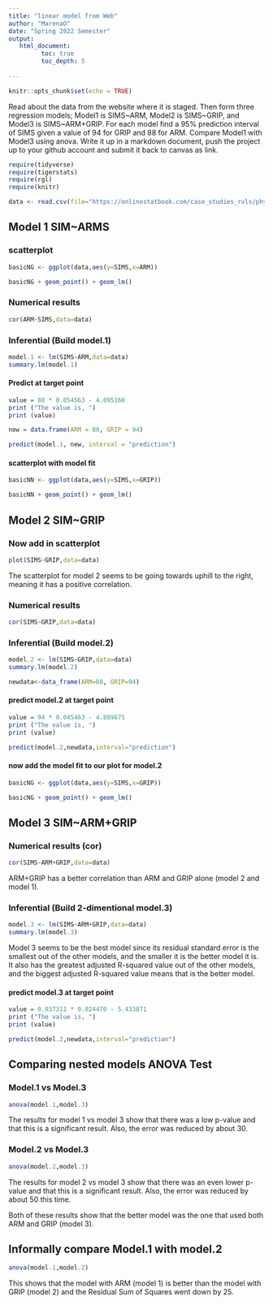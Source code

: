 ```yaml
---
title: "linear model from Web"
author: "MarenaO"
date: "Spring 2022 Semester"
output:
   html_document:
         toc: true
         toc_depth: 5
        
---
```


```r
knitr::opts_chunk$set(echo = TRUE)
```


Read about the data from the website where it is staged.  Then form three regression models; Model1 is SIMS~ARM, Model2 is SIMS~GRIP, and Model3 is SIMS~ARM+GRIP. For each model find a 95% prediction interval of SIMS given a value of 94  for GRIP and 88 for ARM. Compare Model1 with Model3 using anova. Write it up in a markdown document, push the project up to your github account and submit it back to canvas as link. 

 


```r
require(tidyverse)
require(tigerstats)
require(rgl)
require(knitr)

```

```r
data <- read.csv(file="https://onlinestatbook.com/case_studies_rvls/physical_strength/data.txt",sep="",header=TRUE)  

```

## Model 1 SIM~ARMS

### scatterplot

```r
basicNG <- ggplot(data,aes(y=SIMS,x=ARM))
```
```r
basicNG + geom_point() + geom_lm()
```


### Numerical results

```r
cor(ARM~SIMS,data=data)
```

### Inferential  (Build model.1)

```r
model.1 <- lm(SIMS~ARM,data=data)
summary.lm(model.1)
```

#### Predict at target point
```r
value = 88 * 0.054563 - 4.095160
print ("The value is, ")
print (value)
```

```r
new = data.frame(ARM = 88, GRIP = 94)
```

```r
predict(model.1, new, interval = "prediction")
```




#### scatterplot with model fit
  
```r
basicNN <- ggplot(data,aes(y=SIMS,x=GRIP))
```
```r
basicNN + geom_point() + geom_lm()
```
  

## Model 2 SIM~GRIP

### Now add in scatterplot

```r
plot(SIMS~GRIP,data=data)
```

The scatterplot for model 2 seems to be going towards uphill to the right, meaning it has a positive correlation.

### Numerical results 

```r
cor(SIMS~GRIP,data=data)
```


### Inferential  (Build model.2)
  
  
```r
model.2 <- lm(SIMS~GRIP,data=data)
summary.lm(model.2)
```  

```r
newdata<-data_frame(ARM=88, GRIP=94)
```


#### predict model.2 at target point

```r
value = 94 * 0.045463 - 4.809675
print ("The value is, ")
print (value)
```

```r
predict(model.2,newdata,interval="prediction")
```

#### now add the model fit to our plot for model.2
  
```r
basicNG <- ggplot(data,aes(y=SIMS,x=GRIP))
```
```r
basicNG + geom_point() + geom_lm()
```


## Model 3 SIM~ARM+GRIP

### Numerical results (cor)

```r
cor(SIMS~ARM+GRIP,data=data)
```
  ARM+GRIP has a better correlation than ARM and GRIP alone (model 2 and model 1).
  
### Inferential  (Build 2-dimentional model.3)

```r
model.3 <- lm(SIMS~ARM+GRIP,data=data)
summary.lm(model.3)
```

Model 3 seems to be the best model since its residual standard error is the smallest out of the other models, and the smaller it is the better model it is. It also has the greatest adjusted R-squared value out of the other models, and the biggest adjusted R-squared value means that is the better model.

#### predict model.3 at target point
  
```r
value = 0.037311 * 0.024470 - 5.433871
print ("The value is, ")
print (value)
```
```r
predict(model.2,newdata,interval="prediction")
```

## Comparing nested models ANOVA Test

### Model.1 vs Model.3

```r
anova(model.1,model.3)
```

The results for model 1 vs model 3 show that there was a low p-value and that this is a significant result. Also, the error was reduced by about 30.

### Model.2 vs Model.3

```r
anova(model.2,model.3)
```
The results for model 2 vs model 3 show that there was an even lower p-value and that this is a significant result. Also, the error was reduced by about 50 this time.

Both of these results show that the better model was the one that used both ARM and GRIP (model 3).

## Informally compare Model.1 with model.2

```r
anova(model.1,model.2)
```

This shows that the model with ARM (model 1) is better than the model with GRIP (model 2) and the Residual Sum of Squares went down by 25.